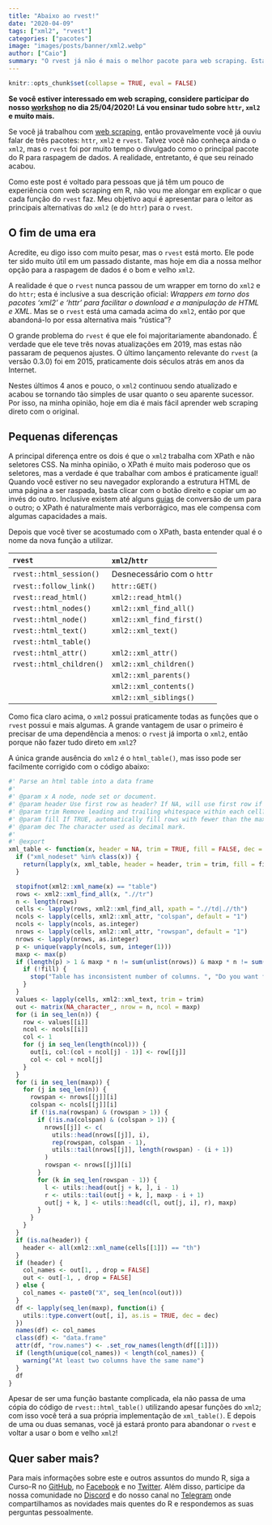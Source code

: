 ```yaml
---
title: "Abaixo ao rvest!"
date: "2020-04-09"
tags: ["xml2", "rvest"]
categories: ["pacotes"]
image: "images/posts/banner/xml2.webp"
author: ["Caio"]
summary: "O rvest já não é mais o melhor pacote para web scraping. Está na hora de voltar para o xml2!"
---
```


```r
knitr::opts_chunk$set(collapse = TRUE, eval = FALSE)
```

**Se você estiver interessado em web scraping, considere participar do nosso
[workshop](https://www.curso-r.com/cursos/web-scraping-2/) no dia 25/04/2020!
Lá vou ensinar tudo sobre `httr`, `xml2` e muito mais.**

Se você já trabalhou com
[web scraping](https://www.curso-r.com/material/webscraping/), então
provavelmente você já ouviu falar de três pacotes: `httr`, `xml2` e `rvest`.
Talvez você não conheça ainda o `xml2`, mas o `rvest` foi por muito tempo o
divulgado como o principal pacote do R para raspagem de dados. A realidade,
entretanto, é que seu reinado acabou.

Como este post é voltado para pessoas que já têm um pouco de experiência com web
scraping em R, não vou me alongar em explicar o que cada função do `rvest` faz.
Meu objetivo aqui é apresentar para o leitor as principais alternativas do
`xml2` (e do `httr`) para o `rvest`.

## O fim de uma era

Acredite, eu digo isso com muito pesar, mas o `rvest` está morto. Ele pode ter
sido muito útil em um passado distante, mas hoje em dia a nossa melhor opção
para a raspagem de dados é o bom e velho `xml2`.

A realidade é que o `rvest` nunca passou de um wrapper em torno do `xml2` e do
`httr`; esta é inclusive a sua descrição oficial: _Wrappers em torno dos pacotes
'xml2' e 'httr' para facilitar o download e a manipulação de HTML e XML_. Mas se
o `rvest` está uma camada acima do `xml2`, então por que abandoná-lo por essa
alternativa mais "rústica"?

O grande problema do `rvest` é que ele foi majoritariamente abandonado. É verdade
que ele teve três novas atualizações em 2019, mas estas não passaram de pequenos
ajustes. O último lançamento relevante do `rvest` (a versão 0.3.0) foi em 2015,
praticamente dois séculos atrás em anos da Internet.

Nestes últimos 4 anos e pouco, o `xml2` continuou sendo atualizado e acabou se
tornando tão simples de usar quanto o seu aparente sucessor. Por isso, na minha
opinião, hoje em dia é mais fácil aprender web scraping direto com o original.

## Pequenas diferenças

A principal diferença entre os dois é que o `xml2` trabalha com XPath e não
seletores CSS. Na minha opinião, o XPath é muito mais poderoso que os seletores,
mas a verdade é que trabalhar com ambos é praticamente igual! Quando você
estiver no seu navegador explorando a estrutura HTML de uma página a ser
raspada, basta clicar com o botão direito e copiar um ao invés do outro.
Inclusive existem até alguns
[guias](https://ghostinspector.com/docs/css-xpath-conversion/) de conversão de
um para o outro; o XPath é naturalmente mais verborrágico, mas ele compensa com
algumas capacidades a mais.

Depois que você tiver se acostumado com o XPath, basta entender qual é o nome
da nova função a utilizar.

| `rvest` | `xml2`/`httr` |
|:-------------|:-------------|
| `rvest::html_session()` | Desnecessário com o `httr` |
| `rvest::follow_link()` | `httr::GET()` |
| `rvest::read_html()` | `xml2::read_html()` |
| `rvest::html_nodes()` | `xml2::xml_find_all()` |
| `rvest::html_node()` | `xml2::xml_find_first()` |
| `rvest::html_text()` | `xml2::xml_text()`
| `rvest::html_table()` |  |
| `rvest::html_attr()` | `xml2::xml_attr()` |
| `rvest::html_children()` | `xml2::xml_children()` |
| | `xml2::xml_parents()` |
| | `xml2::xml_contents()` |
| | `xml2::xml_siblings()` |

Como fica claro acima, o `xml2` possui praticamente todas as funções que o
`rvest` possui e mais algumas. A grande vantagem de usar o primeiro é precisar
de uma dependência a menos: o `rvest` já importa o `xml2`, então porque não
fazer tudo direto em `xml2`?

A única grande ausência do `xml2` é o `html_table()`, mas isso pode ser
facilmente corrigido com o código abaixo:

```r
#' Parse an html table into a data frame
#'
#' @param x A node, node set or document.
#' @param header Use first row as header? If NA, will use first row if it consists of th tags.
#' @param trim Remove leading and trailing whitespace within each cell?
#' @param fill If TRUE, automatically fill rows with fewer than the maximum number of columns with NAs.
#' @param dec The character used as decimal mark.
#'
#' @export
xml_table <- function(x, header = NA, trim = TRUE, fill = FALSE, dec = ".") {
  if ("xml_nodeset" %in% class(x)) {
    return(lapply(x, xml_table, header = header, trim = trim, fill = fill, dec = dec))
  }

  stopifnot(xml2::xml_name(x) == "table")
  rows <- xml2::xml_find_all(x, ".//tr")
  n <- length(rows)
  cells <- lapply(rows, xml2::xml_find_all, xpath = ".//td|.//th")
  ncols <- lapply(cells, xml2::xml_attr, "colspan", default = "1")
  ncols <- lapply(ncols, as.integer)
  nrows <- lapply(cells, xml2::xml_attr, "rowspan", default = "1")
  nrows <- lapply(nrows, as.integer)
  p <- unique(vapply(ncols, sum, integer(1)))
  maxp <- max(p)
  if (length(p) > 1 & maxp * n != sum(unlist(nrows)) & maxp * n != sum(unlist(ncols))) {
    if (!fill) {
      stop("Table has inconsistent number of columns. ", "Do you want fill = TRUE?", call. = FALSE)
    }
  }
  values <- lapply(cells, xml2::xml_text, trim = trim)
  out <- matrix(NA_character_, nrow = n, ncol = maxp)
  for (i in seq_len(n)) {
    row <- values[[i]]
    ncol <- ncols[[i]]
    col <- 1
    for (j in seq_len(length(ncol))) {
      out[i, col:(col + ncol[j] - 1)] <- row[[j]]
      col <- col + ncol[j]
    }
  }
  for (i in seq_len(maxp)) {
    for (j in seq_len(n)) {
      rowspan <- nrows[[j]][i]
      colspan <- ncols[[j]][i]
      if (!is.na(rowspan) & (rowspan > 1)) {
        if (!is.na(colspan) & (colspan > 1)) {
          nrows[[j]] <- c(
            utils::head(nrows[[j]], i),
            rep(rowspan, colspan - 1),
            utils::tail(nrows[[j]], length(rowspan) - (i + 1))
          )
          rowspan <- nrows[[j]][i]
        }
        for (k in seq_len(rowspan - 1)) {
          l <- utils::head(out[j + k, ], i - 1)
          r <- utils::tail(out[j + k, ], maxp - i + 1)
          out[j + k, ] <- utils::head(c(l, out[j, i], r), maxp)
        }
      }
    }
  }
  if (is.na(header)) {
    header <- all(xml2::xml_name(cells[[1]]) == "th")
  }
  if (header) {
    col_names <- out[1, , drop = FALSE]
    out <- out[-1, , drop = FALSE]
  } else {
    col_names <- paste0("X", seq_len(ncol(out)))
  }
  df <- lapply(seq_len(maxp), function(i) {
    utils::type.convert(out[, i], as.is = TRUE, dec = dec)
  })
  names(df) <- col_names
  class(df) <- "data.frame"
  attr(df, "row.names") <- .set_row_names(length(df[[1]]))
  if (length(unique(col_names)) < length(col_names)) {
    warning("At least two columns have the same name")
  }
  df
}
```

Apesar de ser uma função bastante complicada, ela não passa de uma cópia do
código de `rvest::html_table()` utilizando apesar funções do `xml2`; com isso
você terá a sua própria implementação de `xml_table()`. E depois de uma ou duas
semanas, você já estará pronto para abandonar o `rvest` e voltar a usar o bom e
velho `xml2`!

## Quer saber mais?

Para mais informações sobre este e outros assuntos do mundo R, siga a Curso-R
no [GitHub](https://github.com/curso-r), no
[Facebook](https://www.facebook.com/cursodeR/) e no
[Twitter](https://twitter.com/curso_r). Além disso, participe da nossa
comunidade no [Discord](https://discourse.curso-r.com/) e do nosso canal no
[Telegram](https://t.me/r6cursor) onde compartilhamos as novidades mais quentes
do R e respondemos as suas perguntas pessoalmente.
